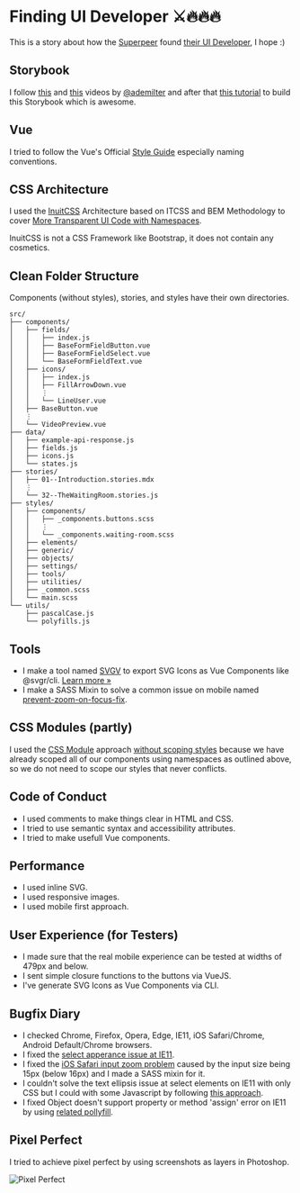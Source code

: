 
<Meta title="Docs/Introduction" />

# Finding UI Developer ⚔️🔥🔥🔥

This is a story about how the [Superpeer](https://twitter.com/superpeer) found [their UI Developer](https://github.com/hayatbiralem), I hope :)

## Storybook

I follow [this](https://www.youtube.com/watch?v=BvxSX8BF_W0) and [this](https://www.youtube.com/watch?v=jDhZrULGAuQ&t=1120s) videos by [@ademilter](https://twitter.com/ademilter) and after that [this tutorial](https://www.learnstorybook.com/intro-to-storybook/vue/en/get-started/) to build this Storybook which is awesome.

## Vue

I tried to follow the Vue's Official [Style Guide](https://vuejs.org/v2/style-guide/) especially naming conventions.

## CSS Architecture

I used the [InuitCSS](https://github.com/inuitcss/inuitcss/) Architecture based on ITCSS and BEM Methodology to cover [More Transparent UI Code with Namespaces](https://csswizardry.com/2015/03/more-transparent-ui-code-with-namespaces/).

InuitCSS is not a CSS Framework like Bootstrap, it does not contain any cosmetics.

## Clean Folder Structure

Components (without styles), stories, and styles have their own directories.

```
src/
├── components/
│   ├── fields/
│   │   ├── index.js
│   │   ├── BaseFormFieldButton.vue
│   │   ├── BaseFormFieldSelect.vue
│   │   └── BaseFormFieldText.vue
│   ├── icons/
│   │   ├── index.js
│   │   ├── FillArrowDown.vue
│   │   ⋮
│   │   └── LineUser.vue
│   ├── BaseButton.vue
│   ⋮
│   └── VideoPreview.vue
├── data/
│   ├── example-api-response.js
│   ├── fields.js
│   ├── icons.js
│   └── states.js
├── stories/
│   ├── 01--Introduction.stories.mdx
│   ⋮
│   └── 32--TheWaitingRoom.stories.js
├── styles/
│   ├── components/
│   │   ├── _components.buttons.scss
│   │   ⋮
│   │   └── _components.waiting-room.scss
│   ├── elements/
│   ├── generic/
│   ├── objects/
│   ├── settings/
│   ├── tools/
│   ├── utilities/
│   ├── _common.scss
│   └── main.scss
└── utils/
    ├── pascalCase.js
    └── polyfills.js
```

## Tools

- I make a tool named [SVGV](/?path=/story/docs-svgv--page#svg-what) to export SVG Icons as Vue Components like @svgr/cli. [Learn more &raquo;](/?path=/story/docs-svgv--page#svg-what)
- I make a SASS Mixin to solve a common issue on mobile named [prevent-zoom-on-focus-fix](https://github.com/hayatbiralem/superpeer-task-vue-storybook/blob/main/src/styles/tools/_tools.prevent-zoom-on-focus-fix.scss).

## CSS Modules (partly)

I used the [CSS Module](https://css-tricks.com/css-modules-part-1-need/) approach <ins>without scoping styles</ins> because we have already scoped all of our components using namespaces as outlined above, so we do not need to scope our styles that never conflicts.

## Code of Conduct

- I used comments to make things clear in HTML and CSS.
- I tried to use semantic syntax and accessibility attributes.
- I tried to make usefull Vue components.

## Performance

- I used inline SVG.
- I used responsive images.
- I used mobile first approach.

## User Experience (for Testers)

- I made sure that the real mobile experience can be tested at widths of 479px and below.
- I sent simple closure functions to the buttons via VueJS.
- I've generate SVG Icons as Vue Components via CLI.

## Bugfix Diary

- I checked Chrome, Firefox, Opera, Edge, IE11, iOS Safari/Chrome, Android Default/Chrome browsers.
- I fixed the [select apperance issue at IE11](https://gist.github.com/vladimirsiljkovic/ef176cae54d3c4d1992907e1e0723210).
- I fixed the [iOS Safari input zoom problem](https://thingsthemselves.com/no-input-zoom-in-safari-on-iphone-the-pixel-perfect-way/#:~:text=The%20cause%20of%20this%20issue,size%20is%20less%20than%2016px) caused by the input size being 15px (below 16px) and I made a SASS mixin for it.
- I couldn't solve the text ellipsis issue at select elements on IE11 with only CSS but I could with some Javascript by following [this approach](https://nikitahl.com/text-overflow-ellipsis-on-select-tag/).
- I fixed Object doesn't support property or method 'assign' error on IE11 by using [related pollyfill](https://stackoverflow.com/a/39021339/1227926).

## Pixel Perfect

I tried to achieve pixel perfect by using screenshots as layers in Photoshop.

<img src={PixelPerfect} alt="Pixel Perfect" />
